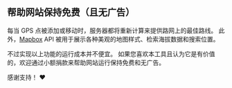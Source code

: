 <script>
</script>

## <HeartHandshake size="18" class="mr-1 inline-block align-baseline" /> 帮助网站保持免费（且无广告）

每当 GPS 点被添加或移动时，服务器都将重新计算来提供路网上的最佳路线。
此外，<a href="https://mapbox.com" target="_blank">Mapbox</a> API 被用于展示各种美观的地图样式、检索海拔数据和搜索位置。

不过实现以上功能的运行成本并不便宜。
如果您喜欢本工具且认为它是有价值的，欢迎通过小额捐款来帮助网站运行保持免费和无广告。

感谢支持！ ❤️
